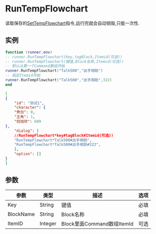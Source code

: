 
# RunTempFlowchart
读取保存的[SetTempFlowchart](./SetTempFlowchart)指令,运行完就会自动销毁,只能一次性.
## 实例

<Tabs>

<TabItem value="lua" label="Lua" default>

```lua
function (runner,env)
-- runner.RunTempFlowchart(key,tagBlock,Itemid(可选))
-- runner.RunTempFlowchart(键值,Block名称,Itemid(可选))
-- 默认从第一个Command数组开始
runner.RunTempFlowchart("Talk500","出手相助")
-- 指定Itemid开始
runner.RunTempFlowchart("Talk500","出手相助",322)
end
```

</TabItem>

<TabItem value="json" label="Json">

```json
[
{
    "id": "测试1",
    "character": {
    "旁白": 0,
    "主角": 1,
    "倪旭欣": 609
},
    "dialog": [
    //RunTempFlowchart*key#tagBlock#Itemid(可选))
    "RunTempFlowchart*Talk500#出手相助",
    "RunTempFlowchart*Talk500#出手相助#322",
    ],
    "option": []
}
]
```

</TabItem>

</Tabs>

## 参数
| 参数        | 类型      | 描述                     | 选项  |
|-----------|---------|------------------------|-----|
| Key       | String  | 键值                     | 必填  |
| BlockName | String  | Block名称                | 必填  |
| ItemID    | Integer | Block里面Command数组ItemId | 可选  |
